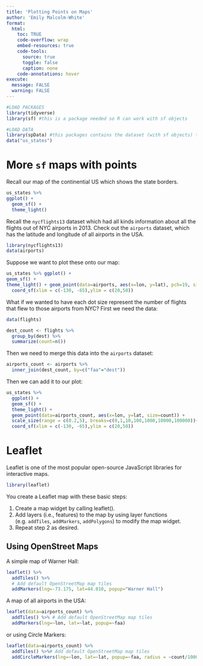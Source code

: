 ```yaml
---
title: 'Plotting Points on Maps'
author: 'Emily Malcolm-White'
format:
  html: 
    toc: TRUE
    code-overflow: wrap
    embed-resources: true
    code-tools:
      source: true
      toggle: false
      caption: none
    code-annotations: hover
execute: 
  message: FALSE
  warning: FALSE
---
```


```r
#LOAD PACKAGES 
library(tidyverse)
library(sf) #this is a package needed so R can work with sf objects

#LOAD DATA
library(spData) #this packages contains the dataset (with sf objects) that we will be using today
data("us_states")
```

# More `sf` maps with points

Recall our map of the continential US which shows the state borders. 

```r
us_states %>% 
ggplot() + 
  geom_sf() +
  theme_light()
```

Recall the `nycflights13` dataset which had all kinds information about all the flights out of NYC airports in 2013. Check out the `airports` dataset, which has the latitude and longitude of all airports in the USA. 

```r
library(nycflights13)
data(airports)
```

Suppose we want to plot these onto our map: 

```r
us_states %>% ggplot() +
geom_sf() +
theme_light() + geom_point(data=airports, aes(x=lon, y=lat), pch=19, size=0.1) +
  coord_sf(xlim = c(-130, -65),ylim = c(20,50))
```

What if we wanted to have each dot size represent the number of flights that flew to those airports from NYC? First we need the data: 

```r
data(flights)

dest_count <- flights %>%
  group_by(dest) %>%
  summarize(count=n())
```

Then we need to merge this data into the `airports` dataset: 

```r
airports_count <- airports %>%
  inner_join(dest_count, by=c("faa"="dest"))
```

Then we can add it to our plot: 

```r
us_states %>%
  ggplot() +
  geom_sf() +
  theme_light() +
  geom_point(data=airports_count, aes(x=lon, y=lat, size=count)) +
  scale_size(range = c(0.2,5), breaks=c(0,1,10,100,1000,10000,100000))+
  coord_sf(xlim = c(-130, -65),ylim = c(20,50))
```


# Leaflet

Leaflet is one of the most popular open-source JavaScript libraries for interactive maps. 

```r
library(leaflet)
```

You create a Leaflet map with these basic steps:

1. Create a map widget by calling leaflet().
2. Add layers (i.e., features) to the map by using layer functions (e.g. `addTiles`, `addMarkers`, `addPolygons`) to modify the map widget.
3. Repeat step 2 as desired.

## Using OpenStreet Maps

A simple map of Warner Hall: 

```r
leaflet() %>%
  addTiles() %>%  
  # Add default OpenStreetMap map tiles
  addMarkers(lng=-73.175, lat=44.010, popup="Warner Hall")
```

A map of all airports in the USA: 

```r
leaflet(data=airports_count) %>%
  addTiles() %>% # Add default OpenStreetMap map tiles
  addMarkers(lng=~lon, lat=~lat, popup=~faa)
```

or using Circle Markers: 

```r
leaflet(data=airports_count) %>%
  addTiles() %>%# Add default OpenStreetMap map tiles
  addCircleMarkers(lng=~lon, lat=~lat, popup=~faa, radius = ~count/1000, stroke =FALSE, fillOpacity =0.5)
```


